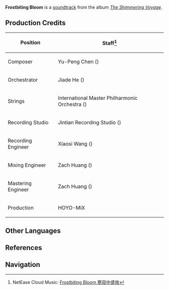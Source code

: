 {{Soundtrack Infobox
|title          =
|image          = The Shimmering Voyage.jpg
|album          = The Shimmering Voyage
|disc           = 4
|number         = 56
|featured       =
|featured2      =
|featured3      =
|featured_disc  =
|featured_disc2 =
|featured_disc3 =
|youtube_id     = OXeli1edmDA
|youtube_time   = 910
|spotify_id     = 1Q37n3Rp4f5G2aYobV6MP8
|played_in      = Event
|during         = Animated cutscene in [[Uninvited Guests]]
|domain         =
|previous       = Lingering Bitterness
|next           = Tale of the Yakshas
}}
'''Frostbiting Bloom''' is a [[soundtrack]] from the album ''[[The Shimmering Voyage]]''.

==Production Credits==
{| class="wikitable" style="text-align:left; height:0.5em"
! Position
! Staff<ref>NetEase Cloud Music: [https://music.163.com/#/song?id=1861578803 Frostbiting Bloom 寒寂中盛放]</ref>
|-
! Composer
| Yu-Peng Chen ({{Lang|zh=陈致逸|mini=1}})
|-
! Orchestrator
| Jiade He ({{Lang|zh=何迦德|mini=1}})
|-
! Strings
| International Master Philharmonic Orchestra ({{Lang|zh=国际首席爱乐乐团|mini=1}})
|-
! Recording Studio
| Jintian Recording Studio ({{Lang|zh=金田录音棚|mini=1}})
|-
! Recording Engineer
| Xiaosi Wang ({{Lang|zh=王小四|mini=1}})
|-
! Mixing Engineer
| Zach Huang ({{Lang|zh=黄巍|mini=1}})
|-
! Mastering Engineer
| Zach Huang ({{Lang|zh=黄巍|mini=1}})
|-
! Production
| HOYO-MiX
|}

==Other Languages==
{{Other Languages|default_hidden = 1
|en      = Frostbiting Bloom
|zhs     = 寒寂中盛放
|zhs_rm  = Hánjì Zhōng Shèngfàng
|zht     = 寒寂中盛放
|zht_rm  = Hánjì Zhōng Shèngfàng
|ja      = 冷たい満開
|ja_rm   = Tsumetai Mankai
}}

==References==
{{Reflist}}

==Navigation==
{{Soundtrack Navbox|The Shimmering Voyage}}